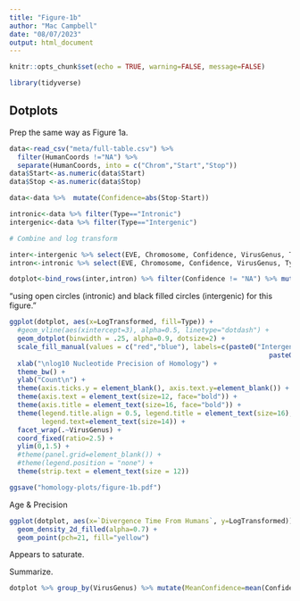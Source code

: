 ```yaml
---
title: "Figure-1b"
author: "Mac Campbell"
date: "08/07/2023"
output: html_document
---
```


```r
knitr::opts_chunk$set(echo = TRUE, warning=FALSE, message=FALSE)
```

```r
library(tidyverse)
```

## Dotplots

Prep the same way as Figure 1a.

```r
data<-read_csv("meta/full-table.csv") %>% 
  filter(HumanCoords !="NA") %>%
  separate(HumanCoords, into = c("Chrom","Start","Stop")) 
data$Start<-as.numeric(data$Start)
data$Stop <-as.numeric(data$Stop)

data<-data %>%  mutate(Confidence=abs(Stop-Start))

intronic<-data %>% filter(Type=="Intronic") 
intergenic<-data %>% filter(Type=="Intergenic") 

# Combine and log transform

inter<-intergenic %>% select(EVE, Chromosome, Confidence, VirusGenus, Type, `Divergence Time From Humans`) %>% filter(Confidence != "NA")
intron<-intronic %>% select(EVE, Chromosome, Confidence, VirusGenus, Type, `Divergence Time From Humans`) %>% filter(Confidence != "NA")

dotplot<-bind_rows(inter,intron) %>% filter(Confidence != "NA") %>% mutate(LogTransformed=log10(Confidence))
```


"using open circles (intronic) and black filled circles (intergenic) for this figure."   

```r
ggplot(dotplot, aes(x=LogTransformed, fill=Type)) + 
  #geom_vline(aes(xintercept=3), alpha=0.5, linetype="dotdash") +
  geom_dotplot(binwidth = .25, alpha=0.9, dotsize=2) +
  scale_fill_manual(values = c("red","blue"), labels=c(paste0("Intergenic (n=",nrow(inter),")"),
                                                                 paste0("Intronic (n=",  nrow(intron),")"))) +
  xlab("\nlog10 Nucleotide Precision of Homology") +
  theme_bw() +
  ylab("Count\n") +
  theme(axis.ticks.y = element_blank(), axis.text.y=element_blank()) +
  theme(axis.text = element_text(size=12, face="bold")) +
  theme(axis.title = element_text(size=16, face="bold")) +
  theme(legend.title.align = 0.5, legend.title = element_text(size=16),
        legend.text=element_text(size=14)) +
  facet_wrap(.~VirusGenus) +
  coord_fixed(ratio=2.5) +
  ylim(0,1.5) +
  #theme(panel.grid=element_blank()) +
  #theme(legend.position = "none") +
  theme(strip.text = element_text(size = 12))

ggsave("homology-plots/figure-1b.pdf")
``` 

Age & Precision

```r
ggplot(dotplot, aes(x=`Divergence Time From Humans`, y=LogTransformed)) +
  geom_density_2d_filled(alpha=0.7) +
  geom_point(pch=21, fill="yellow") 
```
Appears to saturate.      

Summarize.    

```r
dotplot %>% group_by(VirusGenus) %>% mutate(MeanConfidence=mean(Confidence), Mean=mean(LogTransformed), Count=n()) %>% select(VirusGenus, MeanConfidence, Mean, Count) %>% unique()
```
